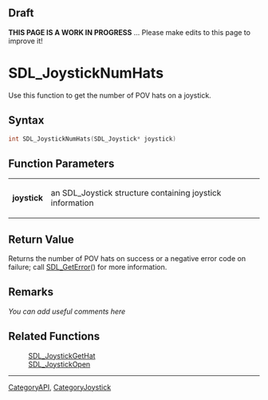 == Draft ==

'''THIS PAGE IS A WORK IN PROGRESS''' ... Please make edits to this page to improve it!


= SDL_JoystickNumHats =
Use this function to get the number of POV hats on a joystick.


== Syntax ==
<syntaxhighlight lang='c++'>
int SDL_JoystickNumHats(SDL_Joystick* joystick)
</syntaxhighlight>

== Function Parameters ==
{|
|'''joystick'''
|an SDL_Joystick structure containing joystick information
|}

== Return Value ==
Returns the number of POV hats on success or a negative error code on failure; call [[SDL_GetError]]() for more information.

== Remarks ==
''You can add useful comments here''

== Related Functions ==
:[[SDL_JoystickGetHat]]
:[[SDL_JoystickOpen]]

----
[[CategoryAPI]], [[CategoryJoystick]]
